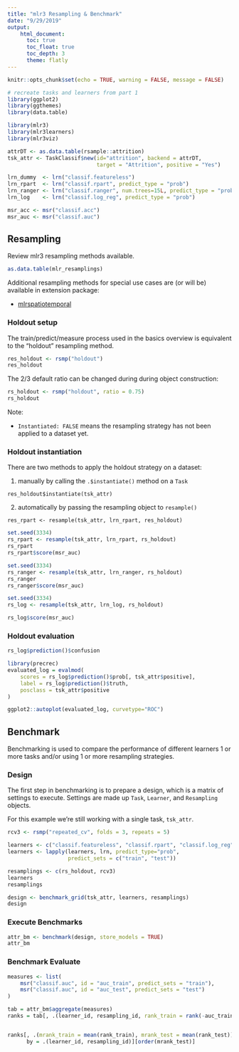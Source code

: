 ```yaml
---
title: "mlr3 Resampling & Benchmark"
date: "9/29/2019"
output: 
    html_document:
      toc: true
      toc_float: true
      toc_depth: 3
      theme: flatly
---
```


```r
knitr::opts_chunk$set(echo = TRUE, warning = FALSE, message = FALSE)
```

```r
# recreate tasks and learners from part 1
library(ggplot2)
library(ggthemes)
library(data.table)

library(mlr3)
library(mlr3learners)
library(mlr3viz)

attrDT <- as.data.table(rsample::attrition)
tsk_attr <- TaskClassif$new(id="attrition", backend = attrDT, 
                            target = "Attrition", positive = "Yes")

lrn_dummy  <- lrn("classif.featureless")
lrn_rpart  <- lrn("classif.rpart", predict_type = "prob")
lrn_ranger <- lrn("classif.ranger", num.trees=15L, predict_type = "prob")
lrn_log    <- lrn("classif.log_reg", predict_type = "prob")

msr_acc <- msr("classif.acc")
msr_auc <- msr("classif.auc")
```

## Resampling

Review mlr3 resampling methods available.
```r
as.data.table(mlr_resamplings)
```

Additional resampling methods for special use cases are (or will be) available in extension package:

- [mlrspatiotemporal](https://github.com/mlr-org/mlr3spatiotemporal)

### Holdout setup

The train/predict/measure process used in the basics overview is equivalent to the "holdout" resampling method.

```r
res_holdout <- rsmp("holdout")
res_holdout

```

The 2/3 default ratio can be changed during during object construction:
```r
rs_holdout <- rsmp("holdout", ratio = 0.75)
rs_holdout
```

Note:

- `Instantiated: FALSE` means the resampling strategy has not been applied to a dataset yet.

### Holdout instantiation
There are two methods to apply the holdout strategy on a dataset:

1. manually by calling the `.$instantiate()` method on a `Task`

`res_holdout$instantiate(tsk_attr)`

2. automatically by passing the resampling object to `resample()`

`res_rpart <- resample(tsk_attr, lrn_rpart, res_holdout)`

```r
set.seed(3334)
rs_rpart <- resample(tsk_attr, lrn_rpart, rs_holdout)
rs_rpart
rs_rpart$score(msr_auc)
```

```r
set.seed(3334)
rs_ranger <- resample(tsk_attr, lrn_ranger, rs_holdout)
rs_ranger
rs_ranger$score(msr_auc)
```

```r
set.seed(3334)
rs_log <- resample(tsk_attr, lrn_log, rs_holdout)

rs_log$score(msr_auc)
```

### Holdout evaluation
```r
rs_log$prediction()$confusion

library(precrec)
evaluated_log = evalmod(
    scores = rs_log$prediction()$prob[, tsk_attr$positive],
    label = rs_log$prediction()$truth,
    posclass = tsk_attr$positive
)

ggplot2::autoplot(evaluated_log, curvetype="ROC")
```


## Benchmark

Benchmarking is used to compare the performance of different learners 1 or more tasks and/or using 1 or more resampling strategies.

### Design
The first step in benchmarking is to prepare a design, which is a matrix of settings to execute. Settings are made up `Task`, `Learner`, and `Resampling` objects.

For this example we're still working with a single task, `tsk_attr`.

```r
rcv3 <- rsmp("repeated_cv", folds = 3, repeats = 5)

learners <- c("classif.featureless", "classif.rpart", "classif.log_reg", "classif.ranger")
learners <- lapply(learners, lrn, predict_type="prob",
                   predict_sets = c("train", "test"))

resamplings <- c(rs_holdout, rcv3)
learners
resamplings

```


```r
design <- benchmark_grid(tsk_attr, learners, resamplings)
design

```

### Execute Benchmarks

```r
attr_bm <- benchmark(design, store_models = TRUE)
attr_bm
```

### Benchmark Evaluate

```r
measures <- list(
    msr("classif.auc", id = "auc_train", predict_sets = "train"),
    msr("classif.auc", id = "auc_test", predict_sets = "test")
)

tab = attr_bm$aggregate(measures)
ranks = tab[, .(learner_id, resampling_id, rank_train = rank(-auc_train), rank_test = rank(-auc_test)), by = task_id]


ranks[, .(mrank_train = mean(rank_train), mrank_test = mean(rank_test)), 
      by = .(learner_id, resampling_id)][order(mrank_test)]
```



